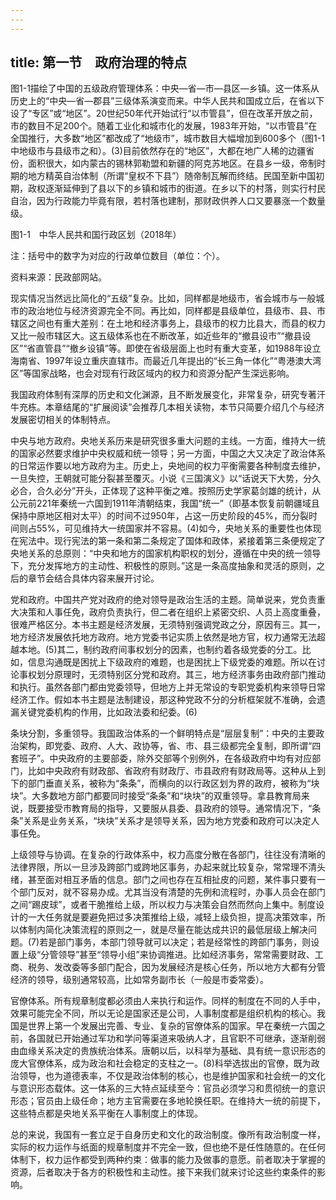 ```yaml
---
---
---
```

title: 第一节　政府治理的特点
---




图1-1描绘了中国的五级政府管理体系：中央—省—市—县区—乡镇。这一体系从历史上的“中央—省—郡县”三级体系演变而来。中华人民共和国成立后，在省以下设了“专区”或“地区”。20世纪50年代开始试行“以市管县”，但在改革开放之前，市的数目不足200个。随着工业化和城市化的发展，1983年开始，“以市管县”在全国推行，大多数“地区”都改成了“地级市”，城市数目大幅增加到600多个（图1-1中地级市与县级市之和）。(3)目前依然存在的“地区”，大都在地广人稀的边疆省份，面积很大，如内蒙古的锡林郭勒盟和新疆的阿克苏地区。在县乡一级，帝制时期的地方精英自治体制（所谓“皇权不下县”）随帝制瓦解而终结。民国至新中国初期，政权逐渐延伸到了县以下的乡镇和城市的街道。在乡以下的村落，则实行村民自治，因为行政能力毕竟有限，若村落也建制，那财政供养人口又要暴涨一个数量级。

图1-1　中华人民共和国行政区划（2018年）

注：括号中的数字为对应的行政单位数目（单位：个）。

资料来源：民政部网站。



现实情况当然远比简化的“五级”复杂。比如，同样都是地级市，省会城市与一般城市的政治地位与经济资源完全不同。再比如，同样都是县级单位，县级市、县、市辖区之间也有重大差别：在土地和经济事务上，县级市的权力比县大，而县的权力又比一般市辖区大。这五级体系也在不断改革，如近些年的“撤县设市”“撤县设区”“省直管县”“撤乡设镇”等。即使在省级层面上也时有重大变革，如1988年设立海南省、1997年设立重庆直辖市。而最近几年提出的“长三角一体化”“粤港澳大湾区”等国家战略，也会对现有行政区域内的权力和资源分配产生深远影响。

我国政府体制有深厚的历史和文化渊源，且不断发展变化，非常复杂，研究专著汗牛充栋。本章结尾的“扩展阅读”会推荐几本相关读物，本节只简要介绍几个与经济发展密切相关的体制特点。

中央与地方政府。央地关系历来是研究很多重大问题的主线。一方面，维持大一统的国家必然要求维护中央权威和统一领导；另一方面，中国之大又决定了政治体系的日常运作要以地方政府为主。历史上，央地间的权力平衡需要各种制度去维护，一旦失控，王朝就可能分裂甚至覆灭。小说《三国演义》以“话说天下大势，分久必合，合久必分”开头，正体现了这种平衡之难。按照历史学家葛剑雄的统计，从公元前221年秦统一六国到1911年清朝结束，我国“统一”（即基本恢复前朝疆域且保持中原地区相对太平）的时间不过950年，占这一历史阶段的45%，而分裂时间则占55%，可见维持大一统国家并不容易。(4)如今，央地关系的重要性也体现在宪法中。现行宪法的第一条和第二条规定了国体和政体，紧接着第三条便规定了央地关系的总原则：“中央和地方的国家机构职权的划分，遵循在中央的统一领导下，充分发挥地方的主动性、积极性的原则。”这是一条高度抽象和灵活的原则，之后的章节会结合具体内容来展开讨论。

党和政府。中国共产党对政府的绝对领导是政治生活的主题。简单说来，党负责重大决策和人事任免，政府负责执行，但二者在组织上紧密交织、人员上高度重叠，很难严格区分。本书主题是经济发展，无须特别强调党政之分，原因有三。其一，地方经济发展依托地方政府。地方党委书记实质上依然是地方官，权力通常无法超越本地。(5)其二，制约政府间事权划分的因素，也制约着各级党委的分工。比如，信息沟通既是困扰上下级政府的难题，也是困扰上下级党委的难题。所以在讨论事权划分原理时，无须特别区分党和政府。其三，地方经济事务由政府部门推动和执行。虽然各部门都由党委领导，但地方上并无常设的专职党委机构来领导日常经济工作。假如本书主题是法制建设，那这种党政不分的分析框架就不准确，会遗漏关键党委机构的作用，比如政法委和纪委。(6)

条块分割，多重领导。我国政治体系的一个鲜明特点是“层层复制”：中央的主要政治架构，即党委、政府、人大、政协等，省、市、县三级都完全复制，即所谓“四套班子”。中央政府的主要部委，除外交部等个别例外，在各级政府中均有对应部门，比如中央政府有财政部、省政府有财政厅、市县政府有财政局等。这种从上到下的部门垂直关系，被称为“条条”，而横向的以行政区划为界的政府，被称为“块块”。大多数地方部门都要同时接受“条条”和“块块”的双重领导。拿县教育局来说，既要接受市教育局的指导，又要服从县委、县政府的领导。通常情况下，“条条”关系是业务关系，“块块”关系才是领导关系，因为地方党委和政府可以决定人事任免。

上级领导与协调。在复杂的行政体系中，权力高度分散在各部门，往往没有清晰的法律界限，所以一旦涉及跨部门或跨地区事务，办起来就比较复杂，常常理不清头绪，甚至面对相互矛盾的信息。部门之间也存在互相扯皮的问题，某件事只要有一个部门反对，就不容易办成。尤其当没有清楚的先例和流程时，办事人员会在部门之间“踢皮球”，或者干脆推给上级，所以权力与决策会自然而然向上集中。制度设计的一大任务就是要避免把过多决策推给上级，减轻上级负担，提高决策效率，所以体制内简化决策流程的原则之一，就是尽量在能达成共识的最低层级上解决问题。(7)若是部门事务，本部门领导就可以决定；若是经常性的跨部门事务，则设置上级“分管领导”甚至“领导小组”来协调推进。比如经济事务，常常需要财政、工商、税务、发改委等多部门配合，因为发展经济是核心任务，所以地方大都有分管经济的领导，级别通常较高，比如常务副市长（一般是市委常委）。

官僚体系。所有规章制度都必须由人来执行和运作。同样的制度在不同的人手中，效果可能完全不同，所以无论是国家还是公司，人事制度都是组织机构的核心。我国是世界上第一个发展出完善、专业、复杂的官僚体系的国家。早在秦统一六国之前，各国就已开始通过军功和学问等渠道来吸纳人才，且官职不可继承，逐渐削弱由血缘关系决定的贵族统治体系。唐朝以后，以科举为基础、具有统一意识形态的庞大官僚体系，成为政治和社会稳定的支柱之一。(8)科举选拔出的官僚，既为政治领导，也为道德表率，不仅是政治体制的核心，也是维护国家和社会统一的文化与意识形态载体。这一体系的三大特点延续至今：官员必须学习和贯彻统一的意识形态；官员由上级任命；地方主官需要在多地轮换任职。在维持大一统的前提下，这些特点都是央地关系平衡在人事制度上的体现。

总的来说，我国有一套立足于自身历史和文化的政治制度。像所有政治制度一样，实际的权力运作与纸面的规章制度并不完全一致，但也绝不是任性随意的。在任何体制下，权力运作都受到两种约束：做事的能力及做事的意愿。前者取决于掌握的资源，后者取决于各方的积极性和主动性。接下来我们就来讨论这些约束条件的影响。
